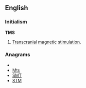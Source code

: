 ==English==

===Initialism===
'''TMS'''
{{wikipedia|Transcranial magnetic stimulation}}
# {{medicine}} [[transcranial|Transcranial]] [[magnetic]] [[stimulation]].

===Anagrams===
* {{alphagram|[[MST#English|MST]]}} 
* [[Mts#English|Mts]]
* [[SMT#English|SMT]]
* [[STM#English|STM]]
